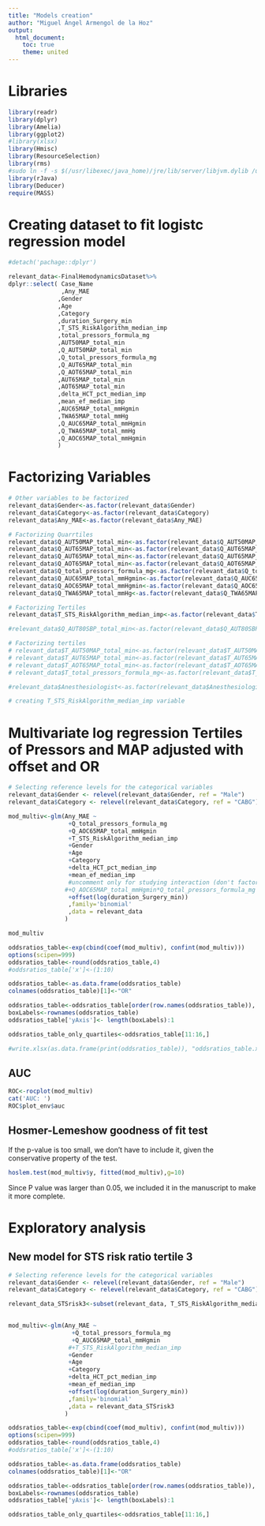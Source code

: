 ```yaml
---
title: "Models creation"
author: "Miguel Ángel Armengol de la Hoz"
output:
  html_document:
    toc: true
    theme: united
---
```


# Libraries

```r
library(readr)
library(dplyr)
library(Amelia)
library(ggplot2)
#library(xlsx)
library(Hmisc)
library(ResourceSelection)
library(rms)
#sudo ln -f -s $(/usr/libexec/java_home)/jre/lib/server/libjvm.dylib /usr/local/lib
library(rJava)
library(Deducer)
require(MASS)
```


# Creating dataset to fit logistc regression model

```r
#detach('pachage::dplyr')

relevant_data<-FinalHemodynamicsDataset%>%
dplyr::select( Case_Name
               ,Any_MAE
              ,Gender
              ,Age
              ,Category
              ,duration_Surgery_min
              ,T_STS_RiskAlgorithm_median_imp
              ,total_pressors_formula_mg
              ,AUT50MAP_total_min
              ,Q_AUT50MAP_total_min
              ,Q_total_pressors_formula_mg
              ,Q_AUT65MAP_total_min
              ,Q_AOT65MAP_total_min
              ,AUT65MAP_total_min
              ,AOT65MAP_total_min
              ,delta_HCT_pct_median_imp
              ,mean_ef_median_imp
              ,AUC65MAP_total_mmHgmin
              ,TWA65MAP_total_mmHg
              ,Q_AUC65MAP_total_mmHgmin
              ,Q_TWA65MAP_total_mmHg
              ,Q_AOC65MAP_total_mmHgmin
              )
```

# Factorizing Variables

```r
# Other variables to be factorized
relevant_data$Gender<-as.factor(relevant_data$Gender)
relevant_data$Category<-as.factor(relevant_data$Category)
relevant_data$Any_MAE<-as.factor(relevant_data$Any_MAE)

# Factorizing Quarrtiles
relevant_data$Q_AUT50MAP_total_min<-as.factor(relevant_data$Q_AUT50MAP_total_min)
relevant_data$Q_AUT65MAP_total_min<-as.factor(relevant_data$Q_AUT65MAP_total_min)
relevant_data$Q_AUT65MAP_total_min<-as.factor(relevant_data$Q_AUT65MAP_total_min)
relevant_data$Q_AOT65MAP_total_min<-as.factor(relevant_data$Q_AOT65MAP_total_min)
relevant_data$Q_total_pressors_formula_mg<-as.factor(relevant_data$Q_total_pressors_formula_mg)
relevant_data$Q_AUC65MAP_total_mmHgmin<-as.factor(relevant_data$Q_AUC65MAP_total_mmHgmin)
relevant_data$Q_AOC65MAP_total_mmHgmin<-as.factor(relevant_data$Q_AOC65MAP_total_mmHgmin)
relevant_data$Q_TWA65MAP_total_mmHg<-as.factor(relevant_data$Q_TWA65MAP_total_mmHg)

# Factorizing Tertiles
relevant_data$T_STS_RiskAlgorithm_median_imp<-as.factor(relevant_data$T_STS_RiskAlgorithm_median_imp)

#relevant_data$Q_AUT80SBP_total_min<-as.factor(relevant_data$Q_AUT80SBP_total_min)

# Factorizing tertiles
# relevant_data$T_AUT50MAP_total_min<-as.factor(relevant_data$T_AUT50MAP_total_min)
# relevant_data$T_AUT65MAP_total_min<-as.factor(relevant_data$T_AUT65MAP_total_min)
# relevant_data$T_AOT65MAP_total_min<-as.factor(relevant_data$T_AOT65MAP_total_min)
# relevant_data$T_total_pressors_formula_mg<-as.factor(relevant_data$T_total_pressors_formula_mg)

#relevant_data$Anesthesiologist<-as.factor(relevant_data$Anesthesiologist)

# creating T_STS_RiskAlgorithm_median_imp variable


```


# Multivariate log regression Tertiles of Pressors and MAP adjusted with offset and OR

```r
# Selecting reference levels for the categorical variables
relevant_data$Gender <- relevel(relevant_data$Gender, ref = "Male")
relevant_data$Category <- relevel(relevant_data$Category, ref = "CABG")

mod_multiv<-glm(Any_MAE ~ 
                 +Q_total_pressors_formula_mg
                 +Q_AOC65MAP_total_mmHgmin
                 +T_STS_RiskAlgorithm_median_imp
                 +Gender
                 +Age
                 +Category
                 +delta_HCT_pct_median_imp
                 +mean_ef_median_imp
                 #uncomment only for studying interaction (don't factorize variable Q when studying interaction)
                #+Q_AOC65MAP_total_mmHgmin*Q_total_pressors_formula_mg
                 +offset(log(duration_Surgery_min))
                 ,family='binomial'
                 ,data = relevant_data
                )

mod_multiv

oddsratios_table<-exp(cbind(coef(mod_multiv), confint(mod_multiv)))  
options(scipen=999)
oddsratios_table<-round(oddsratios_table,4)
#oddsratios_table['x']<-(1:10)

oddsratios_table<-as.data.frame(oddsratios_table)
colnames(oddsratios_table)[1]<-"OR"

oddsratios_table<-oddsratios_table[order(row.names(oddsratios_table)), ]
boxLabels<-rownames(oddsratios_table)
oddsratios_table['yAxis']<- length(boxLabels):1

oddsratios_table_only_quartiles<-oddsratios_table[11:16,]

#write.xlsx(as.data.frame(print(oddsratios_table)), "oddsratios_table.xlsx")

```

## AUC

```r
ROC<-rocplot(mod_multiv)
cat('AUC: ')
ROC$plot_env$auc
```

## Hosmer-Lemeshow goodness of fit test

If the p-value is too small, we don’t have to include it, given the conservative property of the test. 

```r
hoslem.test(mod_multiv$y, fitted(mod_multiv),g=10)
```

Since P value was larger than 0.05, we included it in the manuscript to make it more complete.

# Exploratory analysis

## New model for STS risk ratio tertile 3

```r
# Selecting reference levels for the categorical variables
relevant_data$Gender <- relevel(relevant_data$Gender, ref = "Male")
relevant_data$Category <- relevel(relevant_data$Category, ref = "CABG")

relevant_data_STSrisk3<-subset(relevant_data, T_STS_RiskAlgorithm_median_imp==3)
  

mod_multiv<-glm(Any_MAE ~ 
                  +Q_total_pressors_formula_mg
                  +Q_AUC65MAP_total_mmHgmin
                 #+T_STS_RiskAlgorithm_median_imp
                 +Gender
                 +Age
                 +Category
                 +delta_HCT_pct_median_imp
                 +mean_ef_median_imp
                 +offset(log(duration_Surgery_min))
                 ,family='binomial'
                 ,data = relevant_data_STSrisk3
                )

oddsratios_table<-exp(cbind(coef(mod_multiv), confint(mod_multiv)))  
options(scipen=999)
oddsratios_table<-round(oddsratios_table,4)
#oddsratios_table['x']<-(1:10)

oddsratios_table<-as.data.frame(oddsratios_table)
colnames(oddsratios_table)[1]<-"OR"

oddsratios_table<-oddsratios_table[order(row.names(oddsratios_table)), ]
boxLabels<-rownames(oddsratios_table)
oddsratios_table['yAxis']<- length(boxLabels):1

oddsratios_table_only_quartiles<-oddsratios_table[11:16,]
```




